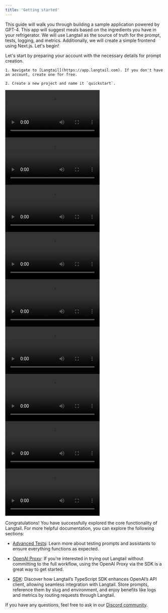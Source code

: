 ```yaml
---
title: 'Getting started'
---
```


This guide will walk you through building a sample application powered by GPT-4. This app will suggest meals based on the ingredients you have in your refrigerator. We will use Langtail as the source of truth for the prompt, tests, logging, and metrics. Additionally, we will create a simple frontend using Next.js. Let's begin!

<Steps>
  <Step title="Prepare your account">
    Let's start by preparing your account with the necessary details for prompt creation.

    1. Navigate to [Langtail](https://app.langtail.com). If you don't have an account, create one for free.

    2. Create a new project and name it `quickstart`.
  </Step>

  <Step title="Create a prompt">
    <video controls className="w-full aspect-video" src="/images/quickstart/step1.mp4" />

    Next, we will create a prompt that will act as the core of our application.

    1. [Click here](https://app.langtail.com/playground?shareid=OU4Bu-sPxb) to open the quickstart prompt.

    2. In the top right, click "Save as..."

    3. Select your new project, rename the prompt to *Meal ideas*, and click "Save".

    <Note>This template references a variable named `selectedIngredients` and iterates over it to form a bulleted list. For more on the templating syntax, see [the prompt templating guide](/playground/templating).</Note>
  </Step>

  <Step title="Try the prompt">
    <video controls className="w-full aspect-video" src="/images/quickstart/step2.mp4" />

    Now, let's try out the new prompt.

    1. Navigate to the Variables panel where you will find the `selectedIngredients` variable. Paste this value: `["Turkey", "Spinach", "Berries"]`.

    2. At the bottom of the playground, select "Send".

    3. You should now see a response with two recipes formatted in Markdown. Feel free to adjust any model parameters or prompt templates to improve the output.
  </Step>

  <Step title="Improve the prompt">
    <video controls className="w-full aspect-video" src="/images/quickstart/step3.mp4" />

    Now, let's try to improve your prompt.

    1. Navigate to your prompt template and hit the ✨ magic button.

    2. See if the prompt seems better (it should) and select "Send".

    3. You should now see a response, you can compare if it is better with the new prompt. If you don't like it just discard changes at the top.
  </Step>

  <Step title="Create a basic test">
    <video controls className="w-full aspect-video" src="/images/quickstart/step4-n.mp4" />

    Let's create a test to verify that the prompt is working as expected.

    1. Click "Save" to save the prompt.

    2. From the navigation bar, select "Tests".

    3. Click "+ Add Test".

    4. A new test will be created with our example value for `selectedIngredients`.

    5. Use the "+ Add test cases" button and generate a few more example values.

    6. Click on Assertions in the bottom and select "New Assertion", then "contains".

    7. In the "Title" field, write `Contains additional ingredients`.

    8. In the "Value" field, write `**Additional Ingredients:**`.

    9. Select "Save".

    10. Click "Run" and ensure that the test passes.
  </Step>

  <Step title="Create a more complex assertion">
    <video controls className="w-full aspect-video" src="/images/quickstart/step5.mp4" />

    Next, we will create an assertion that checks if exactly 2 recipes were returned.

    1. In the test you just created, go to Assertions, "Add new" and then "javascript".

    2. Name the assertion "Has two recipes".

    3. Paste in the following code:

       ```javascript
       test(async ({ message, variables }) => {
         const numberOfRecipes = message.content.split("##").length - 1;
         return message.content && numberOfRecipes === 2;
       });
       ```

    4. Select "Run" to ensure that both assertions now pass.

    <Note>If you need to debug a JavaScript assertion, you can add `console.log` statements and click "Run" to execute the code.</Note>
  </Step>

  <Step title="Deploy the prompt">
    <video controls className="w-full aspect-video" src="/images/quickstart/step6.mp4" />

    With the prompt tested, it's time to deploy it for testing in our app.

    1. From the navigation bar, select "Playground".

    2. Click "Save" and write a message.

    3. Select "Deploy", then "Staging environment".
  </Step>

  <Step title="Generate a project API key">
    <video controls className="w-full aspect-video" src="/images/quickstart/step7.mp4" />

    Next, let's generate a project API key.

    1. In the navigation bar, select the project name to go to the current project.

    2. From the left sidebar, select *Secrets*.

    3. Click *New API Key*, optionally set a name and a budget limit, then click *Create*.

    4. Copy the key and save it for the next step.
  </Step>

  <Step title="Integrate with the sample app">
    <video controls className="w-full aspect-video" src="/images/quickstart/step8.mp4" />

    Now, let's integrate the project API key with the sample app.

    1. Make sure that you have [git](https://git-scm.com/book/en/v2/Getting-Started-Installing-Git) and [Node.js](https://nodejs.org/en/download) installed on your computer.

    2. Clone the quickstart repository using this command:

       ```
       git clone https://github.com/langtail/quickstart.git
       ```

    3. Open a terminal in the repository:

       ```
       cd quickstart
       ```

    4. install the packages using this command:

       ```
       npm install
       ```

    5. Open this repository in your code editor (for example, [VS Code](https://code.visualstudio.com/download)).

    6. Duplicate the `.env.local.example` file and rename it to `.env.local`.

    7. Replace the value of `LANGTAIL_API_KEY` with the project API key generated in the last step.

    8. If you didn't name your prompt `quickstart`, modify the `generate_meals.ts` file with the one you used. [Here's the exact line.](https://github.com/langtail/quickstart/blob/main/pages/api/generate-meals.ts#L18-L19)

    9. Start the app using this command:

       ```
       npm run dev
       ```

    10. Open the app in your browser. By default, the app is served on http://localhost:3000.

    11. Choose some ingredients and click "Find Inspiration".

    12. If everything is set up correctly, you should see some ideas appear at the bottom of the page. This may take a few seconds.
  </Step>

  <Step title="View logs and metrics">
    <video controls className="w-full aspect-video" src="/images/quickstart/step9.mp4" />

    Finally, let's view logs and metrics.

    1. Navigate back to Langtail, go to the project view and select "Logs".

    2. Click the latest log entry and notice all the available information. You can see the system prompt, user prompt, and direct response from the LLM. By clicking "Show more", you can also see stats like cost.

    3. From the left sidebar, select "Metrics" to view aggregated stats.
  </Step>
</Steps>

Congratulations! You have successfully explored the core functionality of Langtail. For more helpful documentation, you can explore the following sections:

* [Advanced Tests](/concepts-and-examples/tests/adv-tests): Learn more about testing prompts and assistants to ensure everything functions as expected.

* [OpenAI Proxy](/concepts-and-examples/proxy/integrate-sdk): If you're interested in trying out Langtail without committing to the full workflow, using the OpenAI Proxy via the SDK is a great way to get started.

* [SDK](/concepts-and-examples/sdks/typescript): Discover how Langtail’s TypeScript SDK enhances OpenAI’s API client, allowing seamless integration with Langtail. Store prompts, reference them by slug and environment, and enjoy benefits like logs and metrics by routing requests through Langtail.

If you have any questions, feel free to ask in our [Discord community](https://discord.com/invite/PpNqWYdBCS).